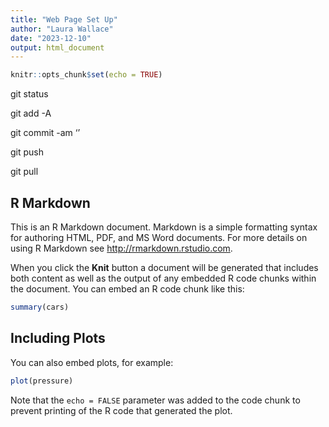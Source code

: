 ```yaml
---
title: "Web Page Set Up"
author: "Laura Wallace"
date: "2023-12-10"
output: html_document
---
```


```r
knitr::opts_chunk$set(echo = TRUE)
```
git status

git add -A

git commit -am '<message>'

git push

git pull

## R Markdown

This is an R Markdown document. Markdown is a simple formatting syntax for authoring HTML, PDF, and MS Word documents. For more details on using R Markdown see <http://rmarkdown.rstudio.com>.

When you click the **Knit** button a document will be generated that includes both content as well as the output of any embedded R code chunks within the document. You can embed an R code chunk like this:

```r
summary(cars)
```

## Including Plots

You can also embed plots, for example:

```r
plot(pressure)
```

Note that the `echo = FALSE` parameter was added to the code chunk to prevent printing of the R code that generated the plot.
